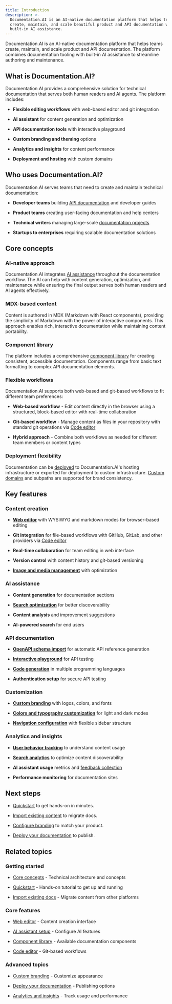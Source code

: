 ```yaml
---
title: Introduction
description: >-
  Documentation.AI is an AI-native documentation platform that helps teams
  create, maintain, and scale beautiful product and API documentation with
  built-in AI assistance.
---
```


Documentation.AI is an AI-native documentation platform that helps teams create, maintain, and scale product and API documentation. The platform combines documentation tooling with built-in AI assistance to streamline authoring and maintenance.

## What is Documentation.AI?

Documentation.AI provides a comprehensive solution for technical documentation that serves both human readers and AI agents. The platform includes:

- **Flexible editing workflows** with web-based editor and git integration

- **AI assistant** for content generation and optimization

- **API documentation tools** with interactive playground

- **Custom branding and theming** options

- **Analytics and insights** for content performance

- **Deployment and hosting** with custom domains

## Who uses Documentation.AI?

Documentation.AI serves teams that need to create and maintain technical documentation:

- **Developer teams** building [API documentation](../api-documentation-and-playground/openapi-import) and developer guides

- **Product teams** creating user-facing documentation and help centers

- **Technical writers** managing large-scale [documentation projects](../write-and-publish/web-editor/organize)

- **Startups to enterprises** requiring scalable documentation solutions

## Core concepts

### AI-native approach

Documentation.AI integrates [AI assistance](../ai/ai-assistant) throughout the documentation workflow. The AI can help with content generation, optimization, and maintenance while ensuring the final output serves both human readers and AI agents effectively.

### MDX-based content

Content is authored in MDX (Markdown with React components), providing the simplicity of Markdown with the power of interactive components. This approach enables rich, interactive documentation while maintaining content portability.

### Component library

The platform includes a comprehensive [component library](../components) for creating consistent, accessible documentation. Components range from basic text formatting to complex API documentation elements.

### Flexible workflows

Documentation.AI supports both web-based and git-based workflows to fit different team preferences:

- **Web-based workflow** - Edit content directly in the browser using a structured, block-based editor with real-time collaboration

- **Git-based workflow** - Manage content as files in your repository with standard git operations via [Code editor](../write-and-publish/code-editor/overview)

- **Hybrid approach** - Combine both workflows as needed for different team members or content types

### Deployment flexibility

Documentation can be [deployed](../deployment-and-hosting/deploy-your-documentation) to Documentation.AI's hosting infrastructure or exported for deployment to custom infrastructure. [Custom domains](../deployment-and-hosting/custom-domain) and subpaths are supported for brand consistency.

## Key features

### Content creation

- [**Web editor**](../write-and-publish/web-editor/overview) with WYSIWYG and markdown modes for browser-based editing

- **Git integration** for file-based workflows with GitHub, GitLab, and other providers via [Code editor](../write-and-publish/code-editor/overview)

- **Real-time collaboration** for team editing in web interface

- **Version control** with content history and git-based versioning

- [**Image and media management**](../write-and-publish/web-editor/images-and-media) with optimization

### AI assistance

- **Content generation** for documentation sections

- [**Search optimization**](../ai/search-configuration) for better discoverability

- **Content analysis** and improvement suggestions

- **AI-powered search** for end users

### API documentation

- [**OpenAPI schema import**](../api-documentation-and-playground/openapi-import) for automatic API reference generation

- [**Interactive playground**](../api-documentation-and-playground/interactive-playground-setup) for API testing

- [**Code generation**](../api-documentation-and-playground/code-generation) in multiple programming languages

- **Authentication setup** for secure API testing

### Customization

- [**Custom branding**](../customization-and-configuration/branding) with logos, colors, and fonts

- [**Colors and typography customization**](../customization-and-configuration/colors-and-typography) for light and dark modes

- [**Navigation configuration**](../customization-and-configuration/navigation-and-sidebar) with flexible sidebar structure

### Analytics and insights

- [**User behavior tracking**](../analytics-and-insights/user-analytics) to understand content usage

- [**Search analytics**](../analytics-and-insights/search-and-ai-assistant-analytics) to optimize content discoverability

- **AI assistant usage** metrics and [feedback collection](../analytics-and-insights/user-feedback)

- **Performance monitoring** for documentation sites

## Next steps

- [Quickstart](quickstart) to get hands-on in minutes.

- [Import existing content](import-existing-docs) to migrate docs.

- [Configure branding](../customization-and-configuration/branding) to match your product.

- [Deploy your documentation](../deployment-and-hosting/deploy-your-documentation) to publish.

## Related topics

### Getting started

- [Core concepts](core-concepts) - Technical architecture and concepts

- [Quickstart](quickstart) - Hands-on tutorial to get up and running

- [Import existing docs](import-existing-docs) - Migrate content from other platforms

### Core features

- [Web editor](../write-and-publish/web-editor) - Content creation interface

- [AI assistant setup](../ai/ai-assistant) - Configure AI features

- [Component library](../components) - Available documentation components

- [Code editor](../write-and-publish/code-editor/overview) - Git-based workflows

### Advanced topics

- [Custom branding](../customization-and-configuration/branding) - Customize appearance

- [Deploy your documentation](../deployment-and-hosting/deploy-your-documentation) - Publishing options

- [Analytics and insights](../analytics-and-insights/user-analytics) - Track usage and performance

